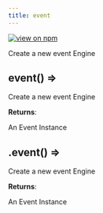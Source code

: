 ```yaml
---
title: event
---
```


[![view on npm](http://img.shields.io/npm/v/@plexusjs/core.svg)](https://www.npmjs.org/package/@plexusjs/core)

Create a new event Engine

<a name='event'></a>

## event() ⇒

<p>Create a new event Engine</p>

**Returns**: <p>An Event Instance</p>

<a name='Scope+event'></a>

## .event() ⇒

<p>Create a new event Engine</p>

**Returns**: <p>An Event Instance</p>

